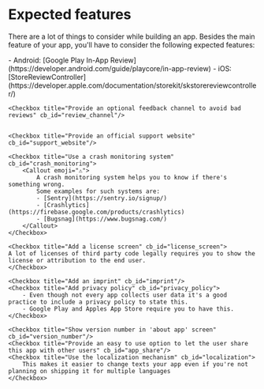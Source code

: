 
# Expected features

There are a lot of things to consider while building an app.
Besides the main feature of your app,
you'll have to consider the following expected features:

<CheckList>
    <Checkbox title="Ask user to leave a review in the app stores" cb_id="review">
            - Android: [Google Play In-App Review](https://developer.android.com/guide/playcore/in-app-review)
            - iOS: [StoreReviewController](https://developer.apple.com/documentation/storekit/skstorereviewcontroller/)
    </Checkbox>

    <Checkbox title="Provide an optional feedback channel to avoid bad reviews" cb_id="review_channel"/>
            

    <Checkbox title="Provide an official support website" cb_id="support_website"/>

    <Checkbox title="Use a crash monitoring system" cb_id="crash_monitoring">
        <Callout emoji="⚠️">
            A crash monitoring system helps you to know if there's something wrong.
            Some examples for such systems are:
            - [Sentry](https://sentry.io/signup/)
            - [Crashlytics](https://firebase.google.com/products/crashlytics)
            - [Bugsnag](https://www.bugsnag.com/)
        </Callout>
    </Checkbox>

    <Checkbox title="Add a license screen" cb_id="license_screen">
    A lot of licenses of third party code legally requires you to show the license or attribution to the end user.
    </Checkbox>

    <Checkbox title="Add an imprint" cb_id="imprint"/>
    <Checkbox title="Add privacy policy" cb_id="privacy_policy">
        - Even though not every app collects user data it's a good practice to include a privacy policy to state this.
        - Google Play and Apples App Store require you to have this.
    </Checkbox>

    <Checkbox title="Show version number in 'about app' screen" cb_id="version_number"/>
    <Checkbox title="Provide an easy to use option to let the user share this app with other users" cb_id="app_share"/>
    <Checkbox title="Use the localization mechanism" cb_id="localization">
        This makes it easier to change texts your app even if you're not planning on shipping it for multiple languages
    </Checkbox>
</CheckList>